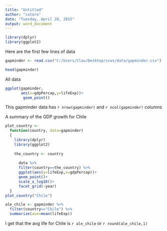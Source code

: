 ---
title: "Untitled"
author: "catoro"
date: "Tuesday, April 28, 2015"
output: word_document
---

```{r, load_library, echo=FALSE, results="hide", message=FALSE}
library(dplyr)
library(ggplot2)
```
Here are the first few lines of data
```{r,load_data,echo=FALSE}
gapminder <- read.csv("C:/Users/Clau/Desktop/scws/data/gapminder.csv")
```

```{r,head_gapminder,echo=FALSE}
head(gapminder)
````
All data

```{r,echo=FALSE}
ggplot(gapminder,
       aes(x=gdpPercap,y=lifeExp))+
        geom_point()
```

This gapminder data has `r nrow(gapminder)` and `r ncol(gapminder)` columns

A summary of the GDP growth for Chile

```{r,echo=FALSE}
plot_country <- 
  function(country, data=gapminder)
  {
    library(dplyr)
    library(ggplot2)
   
    the_country <- country
    
      data %>%
      filter(country==the_country) %>%
      ggplot(aes(y=lifeExp,x=gdpPercap))+
      geom_point()+
      scale_x_log10()+
      facet_grid(~year)
  }
plot_country("Chile")
```

```{r ave_life_exp_for_chile, include=FALSE}
ale_chile <- gapminder %>%
  filter(country=="Chile") %>%
  summarize(ave=mean(lifeExp))
```
I get that the avg life for Chile is `r ale_chile` or `r round(ale_chile,1)`

